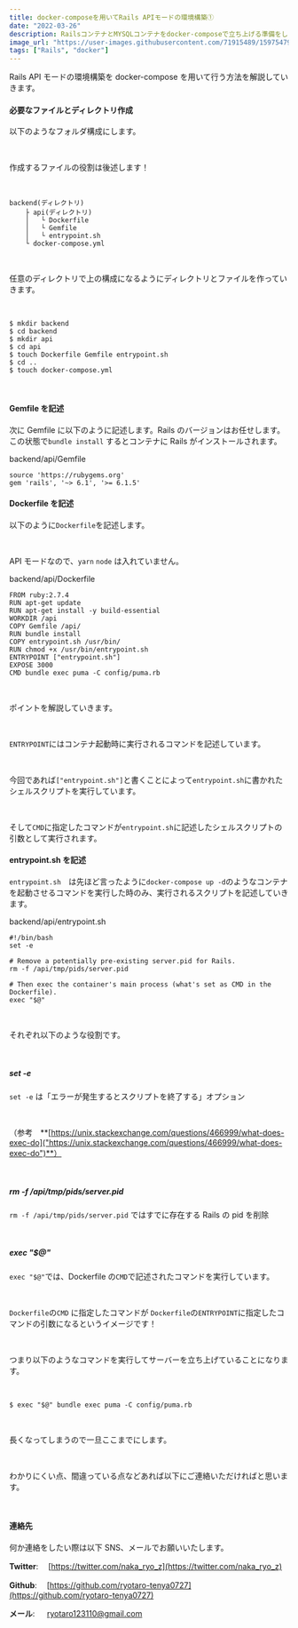 ```yaml
---
title: docker-composeを用いてRails APIモードの環境構築①
date: "2022-03-26"
description: RailsコンテナとMYSQLコンテナをdocker-composeで立ち上げる準備をします。
image_url: "https://user-images.githubusercontent.com/71915489/159754796-8d6c7f46-f819-40a7-8848-0a47bda7c79c.png"
tags: ["Rails", "docker"]
---
```


Rails API モードの環境構築を docker-compose を用いて行う方法を解説していきます。

#### 必要なファイルとディレクトリ作成

以下のようなフォルダ構成にします。

<br />

作成するファイルの役割は後述します！

<br />

```javascript{numberLines:true}
backend(ディレクトリ)
    ├ api(ディレクトリ)
    │   └ Dockerfile
    │   └ Gemfile
    │   └ entrypoint.sh
    └ docker-compose.yml
```

<br />

任意のディレクトリで上の構成になるようにディレクトリとファイルを作っていきます。

<br />

```javascript{numberLines:true}
$ mkdir backend
$ cd backend
$ mkdir api
$ cd api
$ touch Dockerfile Gemfile entrypoint.sh
$ cd ..
$ touch docker-compose.yml
```

<br />

#### Gemfile を記述

次に Gemfile に以下のように記述します。Rails のバージョンはお任せします。
この状態で`bundle install` するとコンテナに Rails がインストールされます。

<div class="gatsby-code-title">
  <span>backend/api/Gemfile</span>
</div>

```ruby{numberLines:true}
source 'https://rubygems.org'
gem 'rails', '~> 6.1', '>= 6.1.5'
```

#### Dockerfile を記述

以下のように`Dockerfile`を記述します。

<br />

API モードなので、`yarn` `node` は入れていません。

<div class="gatsby-code-title">
  <span>backend/api/Dockerfile</span>
</div>

```ruby{numberLines:true}
FROM ruby:2.7.4
RUN apt-get update
RUN apt-get install -y build-essential
WORKDIR /api
COPY Gemfile /api/
RUN bundle install
COPY entrypoint.sh /usr/bin/
RUN chmod +x /usr/bin/entrypoint.sh
ENTRYPOINT ["entrypoint.sh"]
EXPOSE 3000
CMD bundle exec puma -C config/puma.rb
```

<br />

ポイントを解説していきます。

<br />

`ENTRYPOINT`にはコンテナ起動時に実行されるコマンドを記述しています。

<br />

今回であれば`["entrypoint.sh"]`と書くことによって`entrypoint.sh`に書かれたシェルスクリプトを実行しています。

<br />

そして`CMD`に指定したコマンドが`entrypoint.sh`に記述したシェルスクリプトの引数として実行されます。

#### entrypoint.sh を記述

`entrypoint.sh`　は先ほど言ったように`docker-compose up -d`のようなコンテナを起動させるコマンドを実行した時のみ、実行されるスクリプトを記述していきます。

<div class="gatsby-code-title">
  <span>backend/api/entrypoint.sh</span>
</div>

```ruby{numberLines:true}
#!/bin/bash
set -e

# Remove a potentially pre-existing server.pid for Rails.
rm -f /api/tmp/pids/server.pid

# Then exec the container's main process (what's set as CMD in the Dockerfile).
exec "$@"
```

<br />

それぞれ以下のような役割です。

<br />

##### set -e

`set -e` は「エラーが発生するとスクリプトを終了する」オプション

<br />

（参考　**[https://unix.stackexchange.com/questions/466999/what-does-exec-do]("https://unix.stackexchange.com/questions/466999/what-does-exec-do")**）

<br />

##### rm -f /api/tmp/pids/server.pid

`rm -f /api/tmp/pids/server.pid` ではすでに存在する Rails の pid を削除

<br />

##### exec "$@"

`exec "$@"`では、Dockerfile の`CMD`で記述されたコマンドを実行しています。

<br />

`Dockerfile`の`CMD` に指定したコマンドが `Dockerfile`の`ENTRYPOINT`に指定したコマンドの引数になるというイメージです！

<br />

つまり以下のようなコマンドを実行してサーバーを立ち上げていることになります。

<br />

```
$ exec "$@" bundle exec puma -C config/puma.rb
```

<br />

長くなってしまうので一旦ここまでにします。

<br />

わかりにくい点、間違っている点などあれば以下にご連絡いただければと思います。

<br />

#### 連絡先

何か連絡をしたい際は以下 SNS、メールでお願いいたします。

**Twitter**: 　[https://twitter.com/naka_ryo_z](https://twitter.com/naka_ryo_z)

**Github**: 　[https://github.com/ryotaro-tenya0727](https://github.com/ryotaro-tenya0727)

**メール**: 　 ryotaro123110@gmail.com
